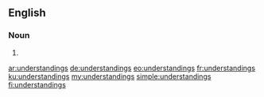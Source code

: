 ==English==

===Noun===
{{head|en|plural}}

# {{plural of|understanding|lang=en}}

[[ar:understandings]]
[[de:understandings]]
[[eo:understandings]]
[[fr:understandings]]
[[ku:understandings]]
[[my:understandings]]
[[simple:understandings]]
[[fi:understandings]]